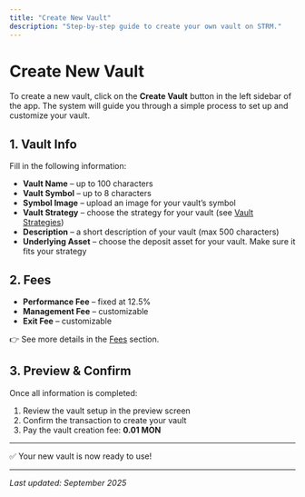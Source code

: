 ```yaml
---
title: "Create New Vault"
description: "Step-by-step guide to create your own vault on STRM."
---
```


# Create New Vault

To create a new vault, click on the **Create Vault** button in the left sidebar of the app. The system will guide you through a simple process to set up and customize your vault.

## 1. Vault Info

Fill in the following information:

- **Vault Name** – up to 100 characters  
- **Vault Symbol** – up to 8 characters  
- **Symbol Image** – upload an image for your vault’s symbol  
- **Vault Strategy** – choose the strategy for your vault (see [Vault Strategies](/basics/vault-strategies))  
- **Description** – a short description of your vault (max 500 characters)  
- **Underlying Asset** – choose the deposit asset for your vault. Make sure it fits your strategy  

## 2. Fees

- **Performance Fee** – fixed at 12.5%  
- **Management Fee** – customizable  
- **Exit Fee** – customizable  

👉 See more details in the [Fees](/basics/fees) section.  

## 3. Preview & Confirm

Once all information is completed:

1. Review the vault setup in the preview screen  
2. Confirm the transaction to create your vault  
3. Pay the vault creation fee: **0.01 MON**

---

✅ Your new vault is now ready to use!  

---

*Last updated: September 2025*
